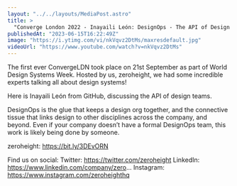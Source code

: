 ```yaml
---
layout: "../../layouts/MediaPost.astro"
title: >
  "Converge London 2022 - Inayaili León: DesignOps - The API of Design Teams"
publishedAt: "2023-06-15T16:22:49Z"
image: "https://i.ytimg.com/vi/nkVqvz2DtMs/maxresdefault.jpg"
videoUrl: "https://www.youtube.com/watch?v=nkVqvz2DtMs"
---
```


The first ever ConvergeLDN took place on 21st September as part of World Design Systems Week. Hosted by us, zeroheight, we had some incredible experts talking all about design systems!

Here is Inayaili León from GitHub, discussing the API of design teams.

DesignOps is the glue that keeps a design org together, and the connective tissue that links design to other disciplines across the company, and beyond. Even if your company doesn’t have a formal DesignOps team, this work is likely being done by someone.

zeroheight: https://bit.ly/3DEvORN

Find us on social:
Twitter: https://twitter.com/zeroheight
LinkedIn: https://www.linkedin.com/company/zero...
Instagram: https://www.instagram.com/zeroheighthq
